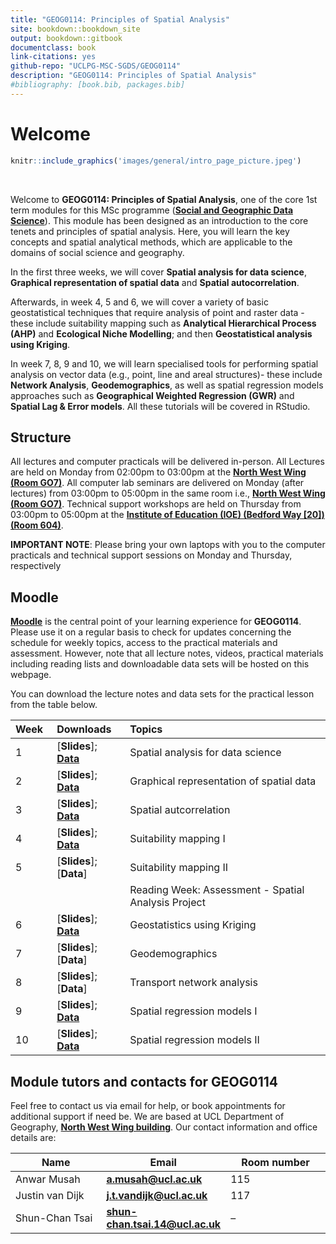 ```yaml
--- 
title: "GEOG0114: Principles of Spatial Analysis"
site: bookdown::bookdown_site
output: bookdown::gitbook
documentclass: book
link-citations: yes
github-repo: "UCLPG-MSC-SGDS/GEOG0114"
description: "GEOG0114: Principles of Spatial Analysis"
#bibliography: [book.bib, packages.bib]
---
```


# Welcome {-}

```r
knitr::include_graphics('images/general/intro_page_picture.jpeg') 
```
<br />

Welcome to **GEOG0114: Principles of Spatial Analysis**, one of the core 1st term modules for this MSc programme ([**Social and Geographic Data Science**](https://www.geog.ucl.ac.uk/study/graduate-taught/msc-social-and-geographic-data-science)). This module has been designed as an introduction to the core tenets and principles of spatial analysis. Here, you will learn the key concepts and spatial analytical methods, which are applicable to the domains of social science and geography.

In the first three weeks, we will cover **Spatial analysis for data science**, **Graphical representation of spatial data** and **Spatial autocorrelation**. 

Afterwards, in week 4, 5 and 6, we will cover a variety of basic geostatistical techniques that require analysis of point and raster data - these include suitability mapping such as **Analytical Hierarchical Process (AHP)** and **Ecological Niche Modelling**; and then **Geostatistical analysis using Kriging**. 

In week 7, 8, 9 and 10, we will learn specialised tools for performing spatial analysis on vector data (e.g., point, line and areal structures)- these include **Network Analysis**,  **Geodemographics**, as well as spatial regression models approaches such as **Geographical Weighted Regression (GWR)** and  **Spatial Lag & Error models**. All these tutorials will be covered in RStudio.

## Structure {-}

All lectures and computer practicals will be delivered in-person. All Lectures are held on Monday from 02:00pm to 03:00pm at the [**North West Wing (Room GO7)**](https://www.ucl.ac.uk/maps/north-west-wing-building). All computer lab seminars are delivered on Monday (after lectures) from 03:00pm to 05:00pm in the same room i.e., [**North West Wing (Room GO7)**](https://www.ucl.ac.uk/maps/north-west-wing-building). Technical support workshops are held on Thursday from 03:00pm to 05:00pm at the [**Institute of Education (IOE) (Bedford Way [20])(Room 604)**](http://www.ucl.ac.uk/maps/ioe).

<div class="note">
**IMPORTANT NOTE**: Please bring your own laptops with you to the computer practicals and technical support sessions on Monday and Thursday, respectively   
</div>

## Moodle {-}

[**Moodle**](https://moodle.ucl.ac.uk/) is the central point of your learning experience for **GEOG0114**. Please use it on a regular basis to check for updates concerning the schedule for weekly topics, access to the practical materials and assessment. However, note that all lecture notes, videos, practical materials including reading lists and downloadable data sets will be hosted on this webpage.

You can download the lecture notes and data sets for the practical lesson from the table below.

|**Week**   |**Downloads**  |**Topics**  |
|:---       |:------           |:------------------ |
|1| [**Slides**]; [**Data**](https://github.com/UCLPG-MSC-SGDS/GEOG0114/raw/main/Week%201%20-%20Dataset.zip) | Spatial analysis for data science |
|2| [**Slides**]; [**Data**](https://github.com/UCLPG-MSC-SGDS/GEOG0114/raw/main/Week%202%20-%20Dataset.zip) | Graphical representation of spatial data |
|3| [**Slides**]; [**Data**](https://github.com/UCLPG-MSC-SGDS/GEOG0114/raw/main/Week%203%20-%20Dataset.zip) | Spatial autcorrelation |
|4| [**Slides**]; [**Data**](https://github.com/UCLPG-MSC-SGDS/GEOG0114/raw/main/Week%204%20-%20Dataset.zip)| Suitability mapping I |
|5| [**Slides**]; [**Data**] | Suitability mapping II |
| | | Reading Week: Assessment - Spatial Analysis Project |
|6| [**Slides**]; [**Data**](https://github.com/UCLPG-MSC-SGDS/GEOG0114/raw/main/Week%206%20-%20Dataset.zip) | Geostatistics using Kriging | 
|7| [**Slides**]; [**Data**] | Geodemographics |
|8| [**Slides**]; [**Data**] | Transport network analysis |
|9| [**Slides**]; [**Data**](https://github.com/UCLPG-MSC-SGDS/GEOG0114/raw/main/Week%209%20-%20Dataset.zip) | Spatial regression models I |
|10| [**Slides**]; [**Data**](https://github.com/UCLPG-MSC-SGDS/GEOG0114/raw/main/Week%2010%20-%20Dataset.zip) | Spatial regression models II |

## Module tutors and contacts for GEOG0114 {-}

Feel free to contact us via email for help, or book appointments for additional support if need be. We are based at UCL Department of Geography, [**North West Wing building**](https://www.ucl.ac.uk/maps/north-west-wing-building). Our contact information and office details are:

**Name**| **Email**| **Room number**
------------ | ------------- | -------------
Anwar Musah|[**a.musah@ucl.ac.uk**](a.musah@ucl.ac.uk)| 115
Justin van Dijk|[**j.t.vandijk@ucl.ac.uk**](j.t.vandijk@ucl.ac.uk)| 117
Shun-Chan Tsai|[**shun-chan.tsai.14@ucl.ac.uk**](shun-chan.tsai.14@ucl.ac.uk)| --

